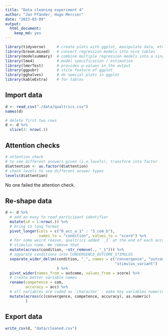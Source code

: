 ```yaml
---
title: "Data cleaning experiment 4"
author: "Jan Pfänder, Hugo Mercier"
date: "2023-03-09"
output: 
  html_document: 
    keep_md: yes
---
```


```r
library(tidyverse)     # create plots with ggplot, manipulate data, etc.
library(broom.mixed)   # convert regression models into nice tables
library(modelsummary)  # combine multiple regression models into a single table
library(lme4)          # model specification / estimation 
library(lmerTest)      # provides p-values in the output
library(ggpubr)        # stile feature of ggplot
library(gghalves)      # do special plots in ggplot
library(kableExtra)    # for tables
```

## Import data
```r
d <- read_csv("./data/qualtrics.csv")
names(d)
```

```r
# delete first two rows
d <- d %>% 
  slice(3: nrow(.)) 
```

## Attention checks 
```r
# attention check
# to see different answers given (i.e.levels), transform into factor
d$attention <- as.factor(d$attention)
# check levels to see different answer types
levels(d$attention) 
```

No one failed the attention check. 

## Re-shape data
```r
d <- d %>% 
  # add an easy to read participant identifier
  mutate(id = 1:nrow(.)) %>% 
  # bring to long format
  pivot_longer(cols = c("0_acc_a_1" : "3_com_b"), 
               names_to = "condition", values_to = "score") %>% 
  # For some weird reason, qualtrics added `_1` at the end of each accuracy
  # stimulus name. We remove that
  mutate(across(condition, ~str_remove(., "_1"))) %>% 
  # separate conditions into CONVERGENCE_OUTCOME_STIMULUS
  separate_wider_delim(condition, "_", names = c("convergence", "outcome", 
                                                 "stimulus_variant")
                       ) %>%
  pivot_wider(names_from = outcome, values_from = score) %>% 
  # create better variable names
  rename(competence = com, 
         accuracy = acc) %>% 
  # all variables are coded as `character` - make key variables numeric
  mutate(across(c(convergence, competence, accuracy), as.numeric)
         )
```

## Export data

```r
write_csv(d, "data/cleaned.csv")
```